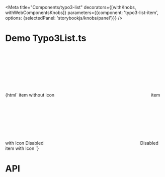 
<Meta
    title="Components/typo3-list"
    decorators={[withKnobs, withWebComponentsKnobs]}
    parameters={{component: 'typo3-list-item', options: {selectedPanel: 'storybookjs/knobs/panel'}}}
/>

# Demo Typo3List.ts

<Preview>
    <Story name="Basic List Item" height="220px">
        {html`
      <typo3-list-item>item without icon</typo3-list-item>
      <typo3-list-item>
        <svg slot="icon" xmlns="http://www.w3.org/2000/svg">
            <use xlink:href="node_modules/@typo3/icons/dist/sprites/actions.svg#actions-heart"></use>
        </svg>
        item with Icon
      </typo3-list-item>
      <typo3-list-item disabled>
        Disabled
      </typo3-list-item>
      <typo3-list-item disabled>
        <svg slot="icon" xmlns="http://www.w3.org/2000/svg">
            <use xlink:href="node_modules/@typo3/icons/dist/sprites/actions.svg#actions-heart"></use>
        </svg>
        Disabled item with Icon
      </typo3-list-item>
    `}
    </Story>
</Preview>

# API

<Props of="typo3-list-item"/>
